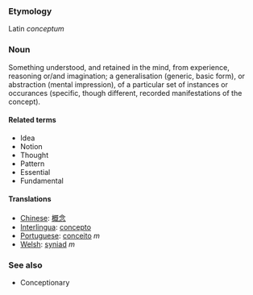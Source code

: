 === Etymology ===
Latin ''conceptum''

===Noun===
Something understood, and retained in the mind, from experience, reasoning or/and imagination; a generalisation (generic, basic form), or abstraction (mental impression), of a particular set of instances or occurances (specific, though different, recorded manifestations of the concept).

====Related terms====
*Idea
*Notion
*Thought
*Pattern
*Essential
*Fundamental

====Translations====
*[[Chinese]]: [[概念]]
*[[Interlingua]]: [[concepto]]
*[[Portuguese]]: [[conceito]] ''m''
*[[Welsh]]: [[syniad]] ''m''

=== See also ===
*Conceptionary